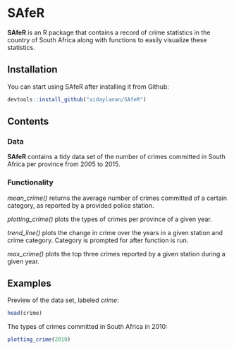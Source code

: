 # SAfeR

__SAfeR__ is an R package that contains a record of crime statistics in the country of South Africa along with functions to easily visualize these statistics. 

## Installation 

You can start using SAfeR after installing it from Github:
```r
devtools::install_github("aidaylanan/SAfeR")
```

## Contents

### Data

__SAfeR__ contains a tidy data set of the number of crimes committed in South Africa per province from 2005 to 2015.

### Functionality

*mean_crime()* returns the average number of crimes committed of a certain category, as reported by a provided police station. 

*plotting_crime()* plots the types of crimes per province of a given year. 

*trend_line()* plots the change in crime over the years in a given station and crime category. Category is prompted for after function is run.

*max_crime()* plots the top three crimes reported by a given station during a given year.

## Examples 

Preview of the data set, labeled *crime*:
```r
head(crime)
```

The types of crimes committed in South Africa in 2010:
```r
plotting_crime(2010)
```
